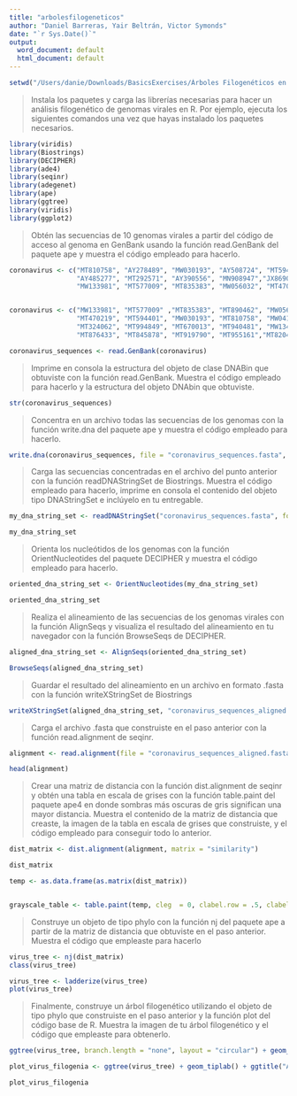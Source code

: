 ---
title: "arbolesfilogeneticos"
author: "Daniel Barreras, Yair Beltrán, Victor Symonds"
date: "`r Sys.Date()`"
output:
  word_document: default
  html_document: default
---

```{r setup, include=FALSE}
setwd("/Users/danie/Downloads/BasicsExercises/Árboles Filogenéticos en R")
```

>Instala los paquetes y carga las librerías necesarias para hacer un análisis filogenético de genomas virales en R. Por ejemplo, ejecuta los siguientes comandos una vez que hayas instalado los paquetes necesarios.

```{r}
library(viridis)
library(Biostrings)
library(DECIPHER)
library(ade4)
library(seqinr)
library(adegenet)
library(ape)
library(ggtree)
library(viridis)
library(ggplot2)
```

>Obtén las secuencias de 10 genomas virales a partir del código de acceso al genoma en GenBank usando la
función read.GenBank del paquete ape y muestra el código empleado para hacerlo.

```{r}
coronavirus <- c("MT810758", "AY278489", "MW030193", "AY508724", "MT594401",
                 "AY485277", "MT292571", "AY390556", "MN908947","JX869059",
                 "MW133981", "MT577009", "MT835383", "MW056032", "MT470219")


coronavirus <- c("MW133981", "MT577009" ,"MT835383", "MT890462", "MW056032",
                 "MT470219", "MT594401", "MW030193", "MT810758", "MW041156", 
                 "MT324062", "MT994849", "MT670013", "MT940481", "MW134558",
                 "MT876433", "MT845878", "MT919790", "MT955161","MT820489")

coronavirus_sequences <- read.GenBank(coronavirus)
```

>Imprime en consola la estructura del objeto de clase DNABin que obtuviste con la función read.GenBank.
Muestra el código empleado para hacerlo y la estructura del objeto DNAbin que obtuviste.

```{r}
str(coronavirus_sequences)
```

>Concentra en un archivo todas las secuencias de los genomas con la función write.dna del paquete ape y
muestra el código empleado para hacerlo.

```{r}
write.dna(coronavirus_sequences, file = "coronavirus_sequences.fasta", format = "fasta")

```

>Carga las secuencias concentradas en el archivo del punto anterior con la función readDNAStringSet de
Biostrings. Muestra el código empleado para hacerlo, imprime en consola el contenido del objeto tipo
DNAStringSet e inclúyelo en tu entregable.

```{r}
my_dna_string_set <- readDNAStringSet("coronavirus_sequences.fasta", format = "fasta")

my_dna_string_set
```

>Orienta los nucleótidos de los genomas con la función OrientNucleotides del paquete DECIPHER y muestra
el código empleado para hacerlo.

```{r}
oriented_dna_string_set <- OrientNucleotides(my_dna_string_set)

oriented_dna_string_set
```

>Realiza el alineamiento de las secuencias de los genomas virales con la función AlignSeqs y visualiza el resultado del alineamiento en tu navegador con la función BrowseSeqs de DECIPHER.

```{r}
aligned_dna_string_set <- AlignSeqs(oriented_dna_string_set)

BrowseSeqs(aligned_dna_string_set)
```

>Guardar el resultado del alineamiento en un archivo en formato .fasta con la función writeXStringSet de
Biostrings

```{r}
writeXStringSet(aligned_dna_string_set, "coronavirus_sequences_aligned.fasta", format="fasta")
```

>Carga el archivo .fasta que construiste en el paso anterior con la función read.alignment de seqinr.

```{r}
alignment <- read.alignment(file = "coronavirus_sequences_aligned.fasta", format = "fasta")

head(alignment)
```

>Crear una matriz de distancia con la función dist.alignment de seqinr y obtén una tabla en escala de grises con la función table.paint del paquete ape4 en donde sombras más oscuras de gris significan una mayor distancia.
Muestra el contenido de la matriz de distancia que creaste, la imagen de la tabla en escala de grises que
construiste, y el código empleado para conseguir todo lo anterior.

```{r}
dist_matrix <- dist.alignment(alignment, matrix = "similarity")

dist_matrix

temp <- as.data.frame(as.matrix(dist_matrix))


grayscale_table <- table.paint(temp, cleg  = 0, clabel.row = .5, clabel.col = .5) + scale_color_viridis()
```

>Construye un objeto de tipo phylo con la función nj del paquete ape a partir de la matriz de distancia que
obtuviste en el paso anterior. Muestra el código que empleaste para hacerlo

```{r}
virus_tree <- nj(dist_matrix)
class(virus_tree)

virus_tree <- ladderize(virus_tree)
plot(virus_tree)
```

>Finalmente, construye un árbol filogenético utilizando el objeto de tipo phylo que construiste en el paso anterior y la función plot del código base de R. Muestra la imagen de tu árbol filogenético y el código que empleaste para obtenerlo.

```{r}
ggtree(virus_tree, branch.length = "none", layout = "circular") + geom_tiplab()

plot_virus_filogenia <- ggtree(virus_tree) + geom_tiplab() + ggtitle("Analisis filogenetico de los genomas del SARS-CoV")

plot_virus_filogenia
```